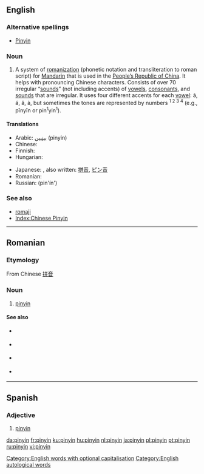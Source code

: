 {{also|Pinyin}}
==English==

===Alternative spellings===
* [[Pinyin]] <!--Collins only gives upper, M-W only gives lower, Encarta gives both but puts upper first-->

===Noun===
{{wikipedia}}
{{en-noun|-}}

# A system of [[romanization]] (phonetic notation and transliteration to roman script) for [[Mandarin]] that is used in the [[People's Republic of China|People’s Republic of China]]. It helps with pronouncing Chinese characters. Consists of over 70 irregular “[[sounds]]” (not including accents) of [[vowel|vowels]], [[consonant]]s, and [[sounds]] that are irregular. It uses four different accents for each [[vowel]]: ā, á, ǎ, à, but sometimes the tones are represented by numbers <sup>1 2 3 4</sup> (e.g., pīnyīn or pin<sup>1</sup>yin<sup>1</sup>).

====Translations====
{{trans-top|romanization of Mandarin Chinese}}
* Arabic: [[بينيين]] (pinyin)
* Chinese: {{t-|cmn|拼音|tr=pīnyīn|sc=Hani|xs=Mandarin}}
* Finnish: {{t-|fi|pinyin}}
* Hungarian: {{t-|hu|pinjin}}
{{trans-mid}}
* Japanese: {{t+|ja|ピンイン|tr=pin’in|sc=Jpan}}, also written: [[拼音]], [[ピン音]]
* Romanian: {{t-|ro|pinyin|n}}
* Russian: {{t-|ru|пиньинь|m}} (pin'ín')
{{trans-bottom}}

===See also===
* [[romaji]]
* [[Index:Chinese Pinyin]]

[[Category:English words with optional capitalisation]]
[[Category:English autological words]]

----

==Romanian==

===Etymology===
From Chinese [[拼音]]

===Noun===
{{ro-noun|gend=n}}

# [[#English|pinyin]]

====See also====
{{top2}}
* {{l|ro|plat}} {{i|1st tone}}
* {{l|ro|crescând}} {{i|2nd tone}}
{{mid2}}
* {{l|ro|scăzând-crescând}} {{i|3rd tone}}
* {{l|ro|scăzând}} {{i| 4th tone}}
{{bottom2}}

----

==Spanish==

===Adjective===
{{es-adj|pl=pinyines}}

# [[#English|pinyin]]

[[da:pinyin]]
[[fr:pinyin]]
[[ku:pinyin]]
[[hu:pinyin]]
[[nl:pinyin]]
[[ja:pinyin]]
[[pl:pinyin]]
[[pt:pinyin]]
[[ru:pinyin]]
[[vi:pinyin]]